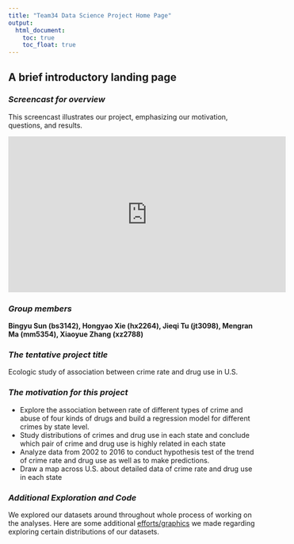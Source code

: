 ```yaml
---
title: "Team34 Data Science Project Home Page"
output:
  html_document: 
    toc: true
    toc_float: true
---
```



## A brief introductory landing page


### *Screencast for overview*
This screencast illustrates our project, emphasizing our motivation, questions, and results.

<iframe width="560" height="315" src="https://www.youtube.com/watch?v=nEqlPeCH6QE&list=PLGwgTarsp82ReHt_zysockiMiav9CkEQ4&index=3&t=0s" frameborder="0" gesture="media" allow="encrypted-media" allowfullscreen></iframe>
  




### *Group members*

**Bingyu Sun (bs3142), Hongyao Xie (hx2264), Jieqi Tu (jt3098), **
**Mengran Ma (mm5354), Xiaoyue Zhang (xz2788)**






### *The tentative project title*

Ecologic study of association between crime rate and drug use in U.S. 





### *The motivation for this project*
 * Explore the association between rate of different types of crime and abuse of four kinds of drugs and build a regression model for different crimes by state level.
 * Study distributions of crimes and drug use in each state and conclude which pair of crime and drug use is highly related in each state
 * Analyze data from 2002 to 2016 to conduct hypothesis test of the trend of crime rate and drug use as well as to make predictions.
 * Draw a map across U.S. about detailed data of crime rate and drug use in each state 

### *Additional Exploration and Code*

We explored our datasets around throughout whole process of working on the analyses. Here are some additional [efforts/graphics](Drug_code.html) we made regarding exploring certain distributions of our datasets.

